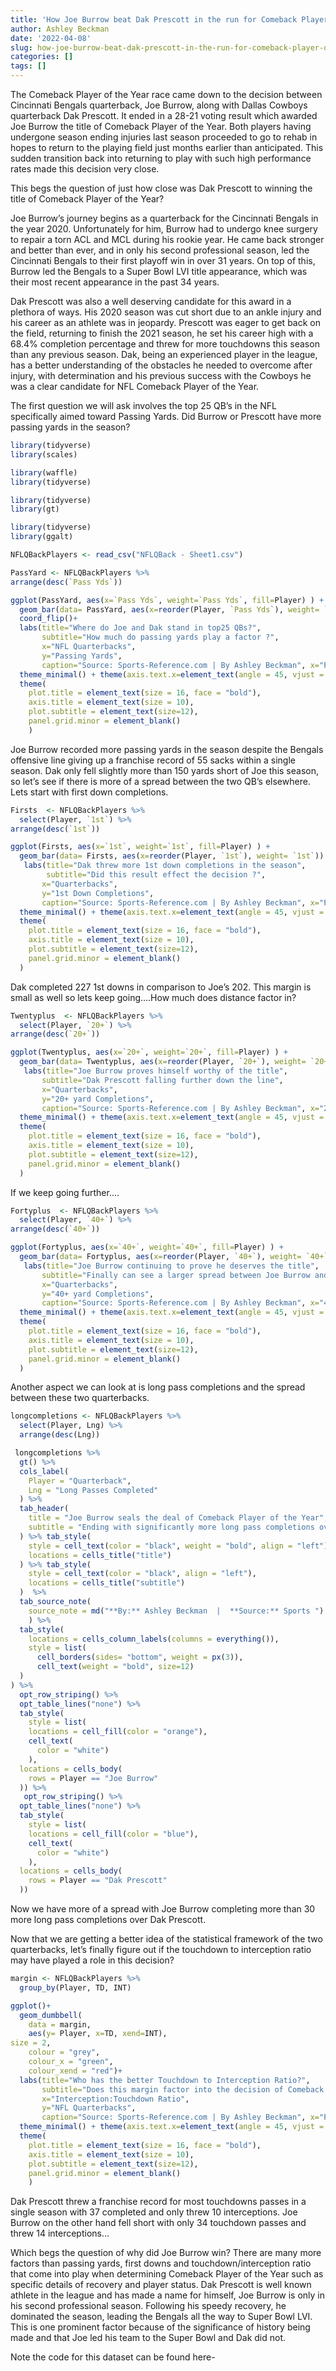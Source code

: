 ```yaml
---
title: 'How Joe Burrow beat Dak Prescott in the run for Comeback Player of the Year  '
author: Ashley Beckman
date: '2022-04-08'
slug: how-joe-burrow-beat-dak-prescott-in-the-run-for-comeback-player-of-the-year
categories: []
tags: []
---
```


The Comeback Player of the Year race came down to the decision between Cincinnati Bengals quarterback, Joe Burrow, along with Dallas Cowboys quarterback Dak Prescott. It ended in a 28-21 voting result which awarded Joe Burrow the title of Comeback Player of the Year. Both players having undergone season ending injuries last season proceeded to go to rehab in hopes to return to the playing field just months earlier than anticipated. This sudden transition back into returning to play with such high performance rates made this decision very close. 

This begs the question of just how close was Dak Prescott to winning the title of Comeback Player of the Year?

Joe Burrow’s journey begins as a quarterback for the Cincinnati Bengals in the year 2020. Unfortunately for him, Burrow had to undergo knee surgery to repair a torn ACL and MCL during his rookie year. He came back stronger and better than ever, and in only his second professional season, led the Cincinnati Bengals to their first playoff win in over 31 years. On top of this, Burrow led the Bengals to a Super Bowl LVI title appearance, which was their most recent appearance in the past 34 years. 

Dak Prescott was also a well deserving candidate for this award in a plethora of ways. His 2020 season was cut short due to an ankle injury and his career as an athlete was in jeopardy. Prescott was eager to get back on the field, returning to finish the 2021 season, he set his career high with a 68.4% completion percentage and threw for more touchdowns this season than any previous season. Dak, being an experienced player in the league, has a better understanding of the obstacles he needed to overcome after injury, with determination and his previous success with the Cowboys he was a clear candidate for NFL Comeback Player of the Year.  


The first question we will ask involves the top 25 QB’s in the NFL specifically aimed toward Passing Yards. Did Burrow or Prescott have more passing yards in the season?


```r
library(tidyverse)
library(scales)
```
```r
library(waffle)
library(tidyverse)
```
```r
library(tidyverse)
library(gt)

```
```r
library(tidyverse)
library(ggalt)
```

```r
NFLQBackPlayers <- read_csv("NFLQBack - Sheet1.csv")
```



```r
PassYard <- NFLQBackPlayers %>% 
arrange(desc(`Pass Yds`))
```

```r
ggplot(PassYard, aes(x=`Pass Yds`, weight=`Pass Yds`, fill=Player) ) + 
  geom_bar(data= PassYard, aes(x=reorder(Player, `Pass Yds`), weight= `Pass Yds`)) +
  coord_flip()+
  labs(title="Where do Joe and Dak stand in top25 QBs?", 
       subtitle="How much do passing yards play a factor ?",
       x="NFL Quarterbacks",
       y="Passing Yards", 
       caption="Source: Sports-Reference.com | By Ashley Beckman", x="Pass Yards", y="Player") + 
  theme_minimal() + theme(axis.text.x=element_text(angle = 45, vjust = 1, hjust = 1)) + scale_fill_manual("Legend", values = c("Joe Burrow" = "orange", "Dak Prescott" = "dark blue")) +
  theme(
    plot.title = element_text(size = 16, face = "bold"),
    axis.title = element_text(size = 10), 
    plot.subtitle = element_text(size=12), 
    panel.grid.minor = element_blank() 
    )
```

Joe Burrow recorded more passing yards in the season despite the Bengals offensive line giving up a franchise record of 55 sacks within a single season. Dak only fell slightly more than 150 yards short of Joe this season, so let's see if there is more of a spread between the two QB’s elsewhere. Lets start with first down completions.

```r
Firsts  <- NFLQBackPlayers %>%
  select(Player, `1st`) %>% 
arrange(desc(`1st`))
```
```r
ggplot(Firsts, aes(x=`1st`, weight=`1st`, fill=Player) ) + 
  geom_bar(data= Firsts, aes(x=reorder(Player, `1st`), weight= `1st`)) +
   labs(title="Dak threw more 1st down completions in the season", 
        subtitle="Did this result effect the decision ?",
       x="Quarterbacks",
       y="1st Down Completions", 
       caption="Source: Sports-Reference.com | By Ashley Beckman", x="Pass Yards", y="Player") + 
  theme_minimal() + theme(axis.text.x=element_text(angle = 45, vjust = 1, hjust = 1)) + scale_fill_manual("Legend", values = c("Joe Burrow" = "orange", "Dak Prescott" = "dark blue")) +
  theme(
    plot.title = element_text(size = 16, face = "bold"),
    axis.title = element_text(size = 10), 
    plot.subtitle = element_text(size=12), 
    panel.grid.minor = element_blank() 
  )
```

Dak completed 227 1st downs in comparison to Joe’s 202. This margin is small as well so lets keep going….How much does distance factor in? 

```r
Twentyplus  <- NFLQBackPlayers %>%
  select(Player, `20+`) %>% 
arrange(desc(`20+`))
```

```r
ggplot(Twentyplus, aes(x=`20+`, weight=`20+`, fill=Player) ) + 
  geom_bar(data= Twentyplus, aes(x=reorder(Player, `20+`), weight= `20+`)) +
   labs(title="Joe Burrow proves himself worthy of the title", 
       subtitle="Dak Prescott falling further down the line",
       x="Quarterbacks",
       y="20+ yard Completions", 
       caption="Source: Sports-Reference.com | By Ashley Beckman", x="20+ yards", y="Player") + 
  theme_minimal() + theme(axis.text.x=element_text(angle = 45, vjust = 1, hjust = 1)) + scale_fill_manual("Legend", values = c("Joe Burrow" = "orange", "Dak Prescott" = "dark blue")) +
  theme(
    plot.title = element_text(size = 16, face = "bold"),
    axis.title = element_text(size = 10), 
    plot.subtitle = element_text(size=12), 
    panel.grid.minor = element_blank() 
  )
```
If we keep going further....

```r
Fortyplus  <- NFLQBackPlayers %>%
  select(Player, `40+`) %>% 
arrange(desc(`40+`))
```
```r
ggplot(Fortyplus, aes(x=`40+`, weight=`40+`, fill=Player) ) + 
  geom_bar(data= Fortyplus, aes(x=reorder(Player, `40+`), weight= `40+`)) +
   labs(title="Joe Burrow continuing to prove he deserves the title", 
       subtitle="Finally can see a larger spread between Joe Burrow and Dak Prescott",
       x="Quarterbacks",
       y="40+ yard Completions", 
       caption="Source: Sports-Reference.com | By Ashley Beckman", x="40+ yards", y="Player") + 
  theme_minimal() + theme(axis.text.x=element_text(angle = 45, vjust = 1, hjust = 1)) + scale_fill_manual("Legend", values = c("Joe Burrow" = "orange", "Dak Prescott" = "dark blue")) +
  theme(
    plot.title = element_text(size = 16, face = "bold"),
    axis.title = element_text(size = 10), 
    plot.subtitle = element_text(size=12), 
    panel.grid.minor = element_blank() 
  )
```

Another aspect we can look at is long pass completions and the spread between these two quarterbacks.  




```r
longcompletions <- NFLQBackPlayers %>% 
  select(Player, Lng) %>% 
  arrange(desc(Lng))
```

```r
 longcompletions %>% 
  gt() %>% 
  cols_label(
    Player = "Quarterback",
    Lng = "Long Passes Completed"
  ) %>%
  tab_header(
    title = "Joe Burrow seals the deal of Comeback Player of the Year",
    subtitle = "Ending with significantly more long pass completions over Dak Prescott"
  ) %>% tab_style(
    style = cell_text(color = "black", weight = "bold", align = "left"),
    locations = cells_title("title")
  ) %>% tab_style(
    style = cell_text(color = "black", align = "left"),
    locations = cells_title("subtitle")
  )  %>%
  tab_source_note(
    source_note = md("**By:** Ashley Beckman  |  **Source:** Sports ") 
    ) %>% 
  tab_style(
    locations = cells_column_labels(columns = everything()),
    style = list(
      cell_borders(sides= "bottom", weight = px(3)),
      cell_text(weight = "bold", size=12)
  ) 
) %>%  
  opt_row_striping() %>% 
  opt_table_lines("none") %>% 
  tab_style(
    style = list(
    locations = cell_fill(color = "orange"),
    cell_text(
      color = "white")
    ),
  locations = cells_body(
    rows = Player == "Joe Burrow"
  )) %>% 
   opt_row_striping() %>% 
  opt_table_lines("none") %>% 
  tab_style(
    style = list(
    locations = cell_fill(color = "blue"),
    cell_text(
      color = "white")
    ),
  locations = cells_body(
    rows = Player == "Dak Prescott"
  )) 
```

Now we have more of a spread with Joe Burrow completing more than 30 more long pass completions over Dak Prescott. 

Now that we are getting a better idea of the statistical framework of the two quarterbacks, let's finally figure out if the touchdown to interception ratio may have played a role in this decision?




```r
margin <- NFLQBackPlayers %>% 
  group_by(Player, TD, INT) 

```

```r
ggplot()+
  geom_dumbbell(
    data = margin,
    aes(y= Player, x=TD, xend=INT),
size = 2,
    colour = "grey",
    colour_x = "green",
    colour_xend = "red")+ 
  labs(title="Who has the better Touchdown to Interception Ratio?", 
       subtitle="Does this margin factor into the decision of Comeback Player of the Year? ", 
       x="Interception:Touchdown Ratio", 
       y="NFL Quarterbacks", 
       caption="Source: Sports-Reference.com | By Ashley Beckman", x="Pass Yards", y="Player") + 
  theme_minimal() + theme(axis.text.x=element_text(angle = 45, vjust = 1, hjust = 1)) + scale_fill_manual("Legend", values = c("Joe Burrow" = "orange", "Dak Prescott" = "dark blue")) +
  theme(
    plot.title = element_text(size = 16, face = "bold"),
    axis.title = element_text(size = 10), 
    plot.subtitle = element_text(size=12), 
    panel.grid.minor = element_blank() 
    ) 

```

Dak Prescott threw a franchise record for most touchdowns passes in a single season with 37 completed and only threw 10 interceptions. Joe Burrow on the other hand fell short with only 34 touchdown passes and threw 14 interceptions…

Which begs the question of why did Joe Burrow win? There are many more factors than passing yards, first downs and touchdown/interception ratio that come into play when determining Comeback Player of the Year such as specific details of recovery and player status. Dak Prescott is well known athlete in the league and has made a name for himself, Joe Burrow is only in his second professional season. Following his speedy recovery, he dominated the season, leading the Bengals all the way to Super Bowl LVI. This is one prominent factor because of the significance of history being made and that Joe led his team to the Super Bowl and Dak did not. 

Note the code for this dataset can be found here- 



